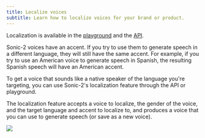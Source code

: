 ```yaml
---
title: Localize voices
subtitle: Learn how to localize voices for your brand or product.
---
```


Localization is available in the [playground](https://play.cartesia.ai) and the [API](/api-reference/voices/localize).

Sonic-2 voices have an accent. If you try to use them to generate speech in a different language, they will still have the same accent. For example, if you try to use an American voice to generate speech in Spanish, the resulting Spanish speech will have an American accent.

To get a voice that sounds like a native speaker of the language you're targeting, you can use Sonic-2's localization feature through the API or playground.

The localization feature accepts a voice to localize, the gender of the voice, and the target language and accent to localize to, and produces a voice that you can use to generate speech (or save as a new voice).

<Frame background="subtle">
  <img src="/assets/images/localize-voice.png" />
</Frame>
